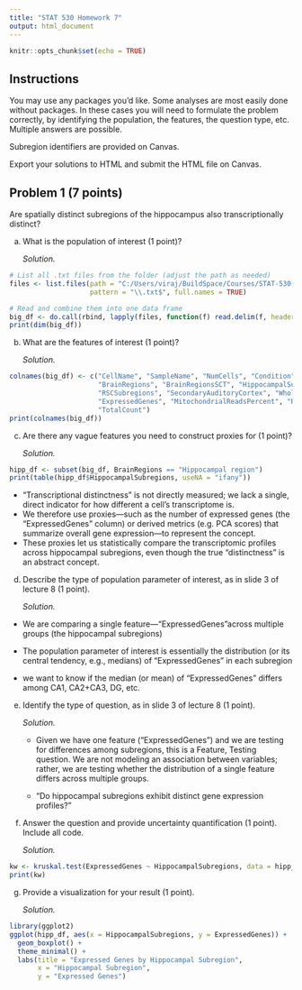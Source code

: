 ```yaml
---
title: "STAT 530 Homework 7"
output: html_document
---
```


```r
knitr::opts_chunk$set(echo = TRUE)
```

## Instructions

You may use any packages you'd like. Some analyses are most easily done without packages. In these cases you will need to formulate the problem correctly, by identifying the population, the features, the question type, etc. Multiple answers are possible.

Subregion identifiers are provided on Canvas.

Export your solutions to HTML and submit the HTML file on Canvas.

## Problem 1 (7 points)

Are spatially distinct subregions of the hippocampus also transcriptionally distinct?

a. What is the population of interest (1 point)?

    *Solution.*
    
```r
# List all .txt files from the folder (adjust the path as needed)
files <- list.files(path = "C:/Users/viraj/BuildSpace/Courses/STAT-530 Bioinformatics/A7/Data", 
                    pattern = "\\.txt$", full.names = TRUE)

# Read and combine them into one data frame
big_df <- do.call(rbind, lapply(files, function(f) read.delim(f, header = TRUE, stringsAsFactors = FALSE)))
print(dim(big_df))

```
    

b. What are the features of interest (1 point)?

    *Solution.*
    
    
```r
colnames(big_df) <- c("CellName", "SampleName", "NumCells", "Condition", "Batch", 
                      "BrainRegions", "BrainRegionsSCT", "HippocampalSubregions", 
                      "RSCSubregions", "SecondaryAuditoryCortex", "WholeHippocampusCells", 
                      "ExpressedGenes", "MitochondrialReadsPercent", "RibosomalReadsPercent", 
                      "TotalCount")
print(colnames(big_df))

```
    

c. Are there any vague features you need to construct proxies for (1 point)?

    *Solution.*
    
```r
hipp_df <- subset(big_df, BrainRegions == "Hippocampal region")
print(table(hipp_df$HippocampalSubregions, useNA = "ifany"))

```

- “Transcriptional distinctness” is not directly measured; we lack a single, direct indicator for how different a cell’s transcriptome is.
- We therefore use proxies—such as the number of expressed genes (the “ExpressedGenes” column) or derived metrics (e.g. PCA scores) that summarize overall gene expression—to represent the concept.
- These proxies let us statistically compare the transcriptomic profiles across hippocampal subregions, even though the true “distinctness” is an abstract concept.

d. Describe the type of population parameter of interest, as in slide 3 of lecture 8 (1 point).

    *Solution.*
    
- We are comparing a single feature—“ExpressedGenes”across multiple groups (the hippocampal subregions)

- The population parameter of interest is essentially the distribution (or its central tendency, e.g., medians) of “ExpressedGenes” in each subregion

- we want to know if the median (or mean) of “ExpressedGenes” differs among CA1, CA2+CA3, DG, etc.

e. Identify the type of question, as in slide 3 of lecture 8 (1 point).

    *Solution.*
    
    - Given we have one feature (“ExpressedGenes”) and we are testing for differences among subregions, this is a Feature, Testing question. We are not modeling an association between variables; rather, we are testing whether the distribution of a single feature differs across multiple groups.
    
    - "Do hippocampal subregions exhibit distinct gene expression profiles?"

f. Answer the question and provide uncertainty quantification (1 point). Include all code.

    *Solution.*
    
```r
kw <- kruskal.test(ExpressedGenes ~ HippocampalSubregions, data = hipp_df)
print(kw)

```
    

g. Provide a visualization for your result (1 point).

    *Solution.*
    
```r
library(ggplot2)
ggplot(hipp_df, aes(x = HippocampalSubregions, y = ExpressedGenes)) +
  geom_boxplot() +
  theme_minimal() +
  labs(title = "Expressed Genes by Hippocampal Subregion",
       x = "Hippocampal Subregion",
       y = "Expressed Genes")

```
    
    